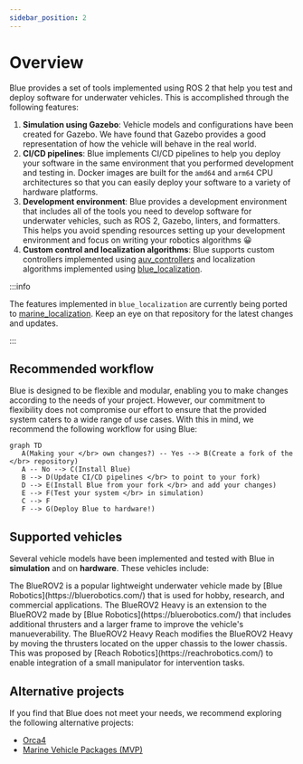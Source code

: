 ```yaml
---
sidebar_position: 2
---
```




# Overview

Blue provides a set of tools implemented using ROS 2 that help you test and
deploy software for underwater vehicles. This is accomplished through the
following features:

1. **Simulation using Gazebo**: Vehicle models and configurations have been
   created for Gazebo. We have found that Gazebo provides a good representation
   of how the vehicle will behave in the real world.
2. **CI/CD pipelines**: Blue implements CI/CD pipelines to help you deploy your
   software in the same environment that you performed development and testing
   in. Docker images are built for the `amd64` and `arm64` CPU architectures so
   that you can easily deploy your software to a variety of hardware platforms.
3. **Development environment**: Blue provides a development environment that
   includes all of the tools you need to develop software for underwater
   vehicles, such as ROS 2, Gazebo, linters, and formatters. This helps you
   avoid spending resources setting up your development environment and focus on
   writing your robotics algorithms 😀
4. **Custom control and localization algorithms**: Blue supports custom
controllers implemented using [auv_controllers](https://github.com/Robotic-Decision-Making-Lab/auv_controllers)
and localization algorithms implemented using [blue_localization](https://github.com/Robotic-Decision-Making-Lab/blue/tree/main/blue_localization).

:::info

The features implemented in `blue_localization` are currently being ported to
[marine_localization](https://github.com/Robotic-Decision-Making-Lab/marine_localization).
Keep an eye on that repository for the latest changes and updates.

:::

## Recommended workflow

Blue is designed to be flexible and modular, enabling you to make changes
according to the needs of your project. However, our commitment to flexibility
does not compromise our effort to ensure that the provided system caters to
a wide range of use cases. With this in mind, we recommend the following
workflow for using Blue:

```mermaid
graph TD
   A(Making your </br> own changes?) -- Yes --> B(Create a fork of the </br> repository)
   A -- No --> C(Install Blue)
   B --> D(Update CI/CD pipelines </br> to point to your fork)
   D --> E(Install Blue from your fork </br> and add your changes)
   E --> F(Test your system </br> in simulation)
   C --> F
   F --> G(Deploy Blue to hardware!)
```

## Supported vehicles

Several vehicle models have been implemented and tested with Blue in
**simulation** and on **hardware**. These vehicles include:

<div className="vehicles">
   <Vehicle name="BlueROV2" img={BlueROV2}>
      The BlueROV2 is a popular lightweight underwater vehicle made by [Blue Robotics](https://bluerobotics.com/)
      that is used for hobby, research, and commercial applications.
   </Vehicle>
   <Vehicle name="BlueROV2 Heavy" img={BlueROV2Heavy}>
      The BlueROV2 Heavy is an extension to the BlueROV2 made by [Blue Robotics](https://bluerobotics.com/)
      that includes additional thrusters and a larger frame to improve the
      vehicle's manueverability.
   </Vehicle>
   <Vehicle name="BlueROV2 Heavy Reach" img={BlueROV2HeavyReach}>
      The BlueROV2 Heavy Reach modifies the BlueROV2 Heavy by moving the
      thrusters located on the upper chassis to the lower chassis. This was
      proposed by [Reach Robotics](https://reachrobotics.com/) to enable
      integration of a small manipulator for intervention tasks.
   </Vehicle>
</div>

## Alternative projects

If you find that Blue does not meet your needs, we recommend exploring the following alternative projects:

- [Orca4](https://github.com/clydemcqueen/orca4)
- [Marine Vehicle Packages (MVP)](https://github.com/uri-ocean-robotics/mvp_readme)
